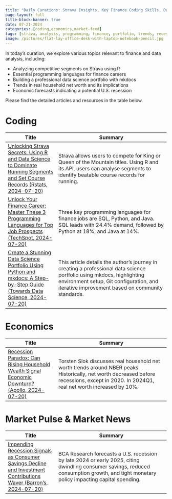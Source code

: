 ```yaml
---
title: "Daily Curations: Strava Insights, Key Finance Coding Skills, Data Science Portfolios, and Economic Forecasts"
page-layout: full
title-block-banner: true
date: 07-21-2024
categories: [coding,economics,market-feed]
tags: [strava, analysis, programming, finance, portfolio, trends, recession, savings, consumption, markets]
image: /pictures/flat-lay-office-desk-with-laptop-notebook-pencil.jpg
---
```


In today's curation, we explore various topics relevant to finance and data analysis, including:

- Analyzing competitive segments on Strava using R
- Essential programming languages for finance careers
- Building a professional data science portfolio with mkdocs
- Trends in real household net worth and its implications
- Economic forecasts indicating a potential U.S. recession

Please find the detailed articles and resources in the table below.



# Coding
| Title | Summary |
|-----|-----------|
| [Unlocking Strava Secrets: Using R and Data Science to Dominate Running Segments and Set Course Records (Rstats, 2024-07-20)](https://www.r-bloggers.com/2024/07/king-of-the-mountain-using-r-to-bag-a-strava-kom/)   | Strava allows users to compete for King or Queen of the Mountain titles. Using R and its API, users can analyse segments to identify beatable course records for running. |
| [Unlock Your Finance Career: Master These 3 Programming Languages for Top Job Prospects (TechSpot, 2024-07-20)](https://www.techspot.com/news/103878-3-programming-languages-help-you-land-job-finance.html)   | Three key programming languages for finance jobs are SQL, Python, and Java. SQL leads with 24.4% demand, followed by Python at 18%, and Java at 14%. |
| [Create a Stunning Data Science Portfolio Using Python and mkdocs: A Step-by-Step Guide (Towards Data Science, 2024-07-20)](https://towardsdatascience.com/full-guide-to-build-a-professionnal-portfolio-with-python-markdown-git-and-github-page-for-66d12f7859f0)   | This article details the author's journey in creating a professional data science portfolio using mkdocs, highlighting environment setup, Git configuration, and iterative improvement based on community standards. |

# Economics
| Title | Summary |
|-----|-----------|
| [Recession Paradox: Can Rising Household Wealth Signal Economic Downturn? (Apollo, 2024-07-20)](https://econbrowser.com/archives/2024/07/can-one-have-a-recession-start-when-real-household-wealth-is-rising)   | Torsten Slok discusses real household net worth trends around NBER peaks. Historically, net worth decreased before recessions, except in 2020. In 2024Q1, real net worth increased by 10%. |

# Market Pulse & Market News
| Title | Summary |
|-----|-----------|
| [Impending Recession Signals as Consumer Savings Decline and Investment Contributions Waver (Barron's, 2024-07-20)](http://climateerinvest.blogspot.com/2024/07/recession-odds-grow-as-consumers-pull.html)   | BCA Research forecasts a U.S. recession by late 2024 or early 2025, citing dwindling consumer savings, reduced consumption growth, and tight monetary policy impacting capital spending. |

